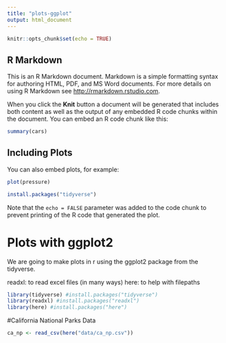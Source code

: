 ```yaml
---
title: "plots-ggplot"
output: html_document
---
```


```r
knitr::opts_chunk$set(echo = TRUE)
```

## R Markdown

This is an R Markdown document. Markdown is a simple formatting syntax for authoring HTML, PDF, and MS Word documents. For more details on using R Markdown see <http://rmarkdown.rstudio.com>.

When you click the **Knit** button a document will be generated that includes both content as well as the output of any embedded R code chunks within the document. You can embed an R code chunk like this:

```r
summary(cars)
```

## Including Plots

You can also embed plots, for example:

```r
plot(pressure)
```

```r
install.packages("tidyverse")
```

Note that the `echo = FALSE` parameter was added to the code chunk to prevent printing of the R code that generated the plot.


# Plots with ggplot2

We are going to make plots in r using the ggplot2 package from the tidyverse.

readxl: to read excel files (in many ways)
here: to help with filepaths

```r
library(tidyverse) #install.packages("tidyverse")
library(readxl) #install.packages("readxl")
library(here) #install.packages("here")
```

#California National Parks Data
```r
ca_np <- read_csv(here("data/ca_np.csv"))

```

